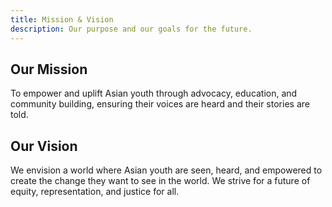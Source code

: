 ```yaml
---
title: Mission & Vision
description: Our purpose and our goals for the future.
---
```


## Our Mission

To empower and uplift Asian youth through advocacy, education, and community building, ensuring their voices are heard and their stories are told.

## Our Vision

We envision a world where Asian youth are seen, heard, and empowered to create the change they want to see in the world. We strive for a future of equity, representation, and justice for all.
